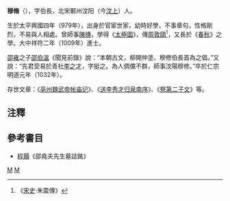 '''穆脩'''（{{bd|979年||1032年|catIdx=m}}），字伯長，北宋鄆州汶阳（今[[汶上|汶上]]）人。

生於太平興國四年（979年），出身於官宦世家，幼時好學，不事章句，性格剛烈，不易與人相處。曾師事[[陳摶|陳摶]]，學得《[[太極圖|太極圖]]》，傳[[周敦頤|周敦頤]]<ref>《[[宋史|宋史]]·朱震傳》</ref>，又長於《[[春秋_(书)|春秋]]》之學。大中祥符二年（1009年）進士。

[[邵雍|邵雍]]之子[[邵伯溫|邵伯溫]]《聞見前錄》說：“本朝古文，柳開仲塗、穆修伯長首為之倡。”又說：“先君受易於青社[[李之才|李之才]]，字挺之。為人倜儻不群，師事汶陽穆修。”卒於仁宗明道元年（1032年）。

存世文章：《[[亳州魏武帝帐庙记|亳州魏武帝帐庙记]]》、《[[送李秀才归泉南序|送李秀才归泉南序]]》、《[[祭第二子文|祭第二子文]]》等。

==注釋==
<div class="references-small">
<references />
</div>

==參考書目==
* [[程顥|程顥]]《邵堯夫先生墓誌銘》

[[Category:宋朝政治人物|M]]
[[Category:汶上人|M]]